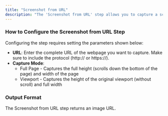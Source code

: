 ```yaml
---
title: "Screenshot from URL"
description: "The 'Screenshot from URL' step allows you to capture a screenshot of a webpage directly within your workflow. This is useful for creating visual references, analyzing website designs, or including webpage captures in your content."
---
```


### How to Configure the Screenshot from URL Step

Configuring the step requires setting the parameters shown below:

- **URL**: Enter the complete URL of the webpage you want to capture. Make sure to include the protocol (http:// or https://).
- **Capture Mode**:
	- Full Page - Captures the full height (scrolls down the bottom of the page) and width of the page
	- Viewport - Captures the height of the original viewport (without scroll) and full width

### Output Format

The Screenshot from URL step returns an image URL.
